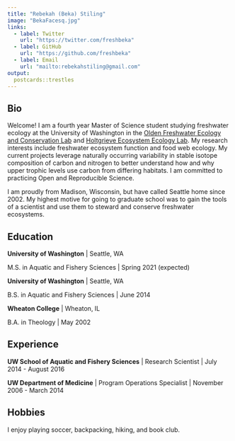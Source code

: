 ```yaml
---
title: "Rebekah (Beka) Stiling"
image: "BekaFacesq.jpg"
links:
  - label: Twitter
    url: "https://twitter.com/freshbeka"
  - label: GitHub
    url: "https://github.com/freshbeka"
  - label: Email
    url: "mailto:rebekahstiling@gmail.com"
output:
  postcards::trestles
---
```

 
## Bio

Welcome! I am a fourth year Master of Science student studying freshwater ecology at the University of Washington in the [Olden Freshwater Ecology and Conservation Lab](http://depts.washington.edu/oldenlab/) and [Holtgrieve Ecosystem Ecology Lab](http://holtgrievelab.uw.edu/). My research interests include freshwater ecosystem function and food web ecology. My current projects leverage naturally occurring variability in stable isotope composition of carbon and nitrogen to better understand how and why upper trophic levels use carbon from differing habitats. I am committed to practicing Open and Reproducible Science.      

I am proudly from Madison, Wisconsin, but have called Seattle home since 2002. My highest motive for going to graduate school was to gain the tools of a scientist and use them to steward and conserve freshwater ecosystems.  

## Education

**University of Washington** | Seattle, WA

M.S. in Aquatic and Fishery Sciences | Spring 2021 (expected)

**University of Washington** | Seattle, WA

B.S. in Aquatic and Fishery Sciences | June 2014

**Wheaton College** | Wheaton, IL

B.A. in Theology | May 2002

## Experience

**UW School of Aquatic and Fishery Sciences** | Research Scientist | July 2014 - August 2016  

**UW Department of Medicine** | Program Operations Specialist | November 2006 - March 2014

## Hobbies

I enjoy playing soccer, backpacking, hiking, and book club. 
